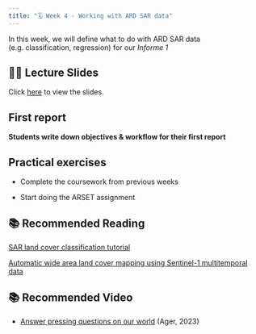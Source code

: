 ```yaml
---
title: "🗓️ Week 4 - Working with ARD SAR data"
---
```


In this  week, we will define what to do with ARD SAR data (e.g. classification, regression) for our *Informe 1*

## 👨‍🏫 Lecture Slides 

Click [here](slides.qmd) to view the slides.

## First report 

**Students write down objectives & workflow for their first report**

## Practical exercises

- Complete the coursework from previous weeks

- Start doing the ARSET assignment


## 📚 Recommended Reading

[SAR land cover classification tutorial](https://step.esa.int/docs/tutorials/S1TBX%20Landcover%20classification%20with%20Sentinel-1%20GRD.pdf)

[Automatic wide area land cover mapping using Sentinel-1 multitemporal data](https://www.frontiersin.org/journals/remote-sensing/articles/10.3389/frsen.2023.1148328/full)


## 📚 Recommended Video

- [Answer pressing questions on our world](https://www.iceye.com/vos-talk4-video-page) (Ager, 2023)

